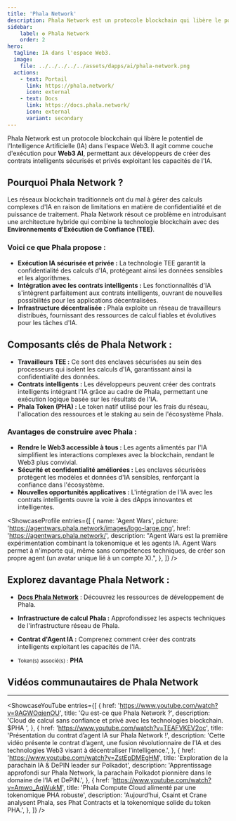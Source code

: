 ```yaml
---
title: 'Phala Network'
description: Phala Network est un protocole blockchain qui libère le potentiel de l'Intelligence Artificielle (IA) dans l'espace Web3.
sidebar:
    label: ✪ Phala Network
    order: 2
hero:
  tagline: IA dans l'espace Web3.
  image: 
    file: ../../../../../assets/dapps/ai/phala-network.png
  actions:
    - text: Portail
      link: https://phala.network/
      icon: external
    - text: Docs
      link: https://docs.phala.network/
      icon: external
      variant: secondary
---
```


Phala Network est un protocole blockchain qui libère le potentiel de l'Intelligence Artificielle (IA) dans l'espace Web3. Il agit comme couche d'exécution pour **Web3 AI**, permettant aux développeurs de créer des contrats intelligents sécurisés et privés exploitant les capacités de l'IA.

## Pourquoi Phala Network ?
Les réseaux blockchain traditionnels ont du mal à gérer des calculs complexes d'IA en raison de limitations en matière de confidentialité et de puissance de traitement. Phala Network résout ce problème en introduisant une architecture hybride qui combine la technologie blockchain avec des **Environnements d'Exécution de Confiance (TEE)**.

### Voici ce que Phala propose :
- **Exécution IA sécurisée et privée :** La technologie TEE garantit la confidentialité des calculs d'IA, protégeant ainsi les données sensibles et les algorithmes.
- **Intégration avec les contrats intelligents :** Les fonctionnalités d'IA s'intègrent parfaitement aux contrats intelligents, ouvrant de nouvelles possibilités pour les applications décentralisées.
- **Infrastructure décentralisée :** Phala exploite un réseau de travailleurs distribués, fournissant des ressources de calcul fiables et évolutives pour les tâches d'IA.

## Composants clés de Phala Network :
- **Travailleurs TEE :** Ce sont des enclaves sécurisées au sein des processeurs qui isolent les calculs d'IA, garantissant ainsi la confidentialité des données.
- **Contrats intelligents :** Les développeurs peuvent créer des contrats intelligents intégrant l'IA grâce au cadre de Phala, permettant une exécution logique basée sur les résultats de l'IA.
- **Phala Token (PHA) :** Le token natif utilisé pour les frais du réseau, l'allocation des ressources et le staking au sein de l'écosystème Phala.

### Avantages de construire avec Phala :
- **Rendre le Web3 accessible à tous :** Les agents alimentés par l'IA simplifient les interactions complexes avec la blockchain, rendant le Web3 plus convivial.
- **Sécurité et confidentialité améliorées :** Les enclaves sécurisées protègent les modèles et données d'IA sensibles, renforçant la confiance dans l'écosystème.
- **Nouvelles opportunités applicatives :** L'intégration de l'IA avec les contrats intelligents ouvre la voie à des dApps innovantes et intelligentes.

<ShowcaseProfile
  entries={[
    {
      name: 'Agent Wars',
      picture: 'https://agentwars.phala.network/images/logo-large.png',
      href: 'https://agentwars.phala.network/',
      description:
        "Agent Wars est la première expérimentation combinant la tokenomique et les agents IA. Agent Wars permet à n'importe qui, même sans compétences techniques, de créer son propre agent (un avatar unique lié à un compte X).",
    },
  ]}
/>

## Explorez davantage Phala Network :
- **[Docs Phala Network](https://docs.phala.network/)** : Découvrez les ressources de développement de Phala.
- **Infrastructure de calcul Phala :** Approfondissez les aspects techniques de l'infrastructure réseau de Phala.
- **Contrat d'Agent IA :** Comprenez comment créer des contrats intelligents exploitant les capacités de l'IA.

- <small>Token(s) associé(s) :</small> **PHA**

## Vidéos communautaires de Phala Network
------------
<ShowcaseYouTube
  entries={[
              {
      href: 'https://www.youtube.com/watch?v=9AGWOqienOU',
      title: 'Qu est-ce que Phala Network ?',
      description: 'Cloud de calcul sans confiance et privé avec les technologies blockchain. $PHA ',
          },
              {
      href: 'https://www.youtube.com/watch?v=TEAFVKEV2oc',
      title: 'Présentation du contrat d’agent IA sur Phala Network !',
      description: 'Cette vidéo présente le contrat d’agent, une fusion révolutionnaire de l’IA et des technologies Web3 visant à décentraliser l’intelligence.',
          },
                        {
      href: 'https://www.youtube.com/watch?v=ZstEpDMEgHM',
      title: 'Exploration de la parachain IA & DePIN leader sur Polkadot',
      description: 'Apprentissage approfondi sur Phala Network, la parachain Polkadot pionnière dans le domaine de l’IA et DePIN.',
          },
                                  {
      href: 'https://www.youtube.com/watch?v=Amwo_AqWukM',
      title: 'Phala Compute Cloud alimenté par une tokenomique PHA robuste',
      description: 'Aujourd’hui, Csaint et Crane analysent Phala, ses Phat Contracts et la tokenomique solide du token PHA.',
          },
  ]} />
